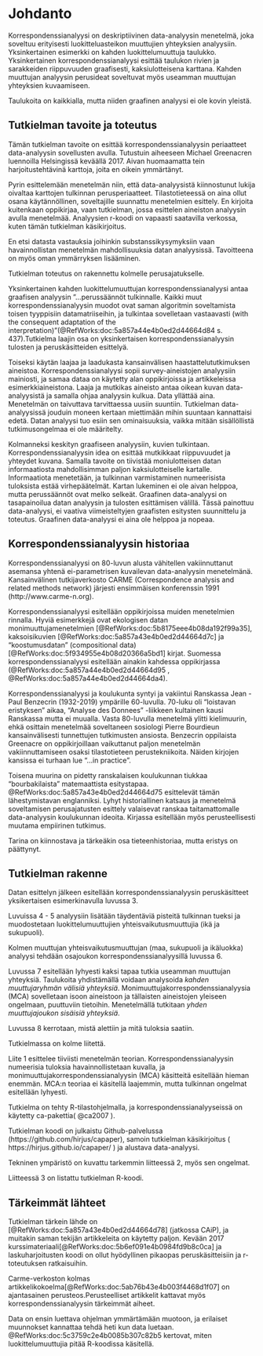 # Johdanto


Korrespondenssianalyysi on deskriptiivinen data-analyysin menetelmä, joka
soveltuu erityisesti luokitteluasteikon muuttujien yhteyksien analyysiin.
Yksinkertainen esimerkki on kahden luokittelumuuttuja taulukko. Yksinkertainen
korrespondenssianalyysi esittää taulukon rivien ja sarakkeiden riippuvuuden
graafisesti, kaksiulotteisena karttana. Kahden muuttujan analyysin perusideat
soveltuvat myös useamman muuttujan yhteyksien kuvaamiseen.

Taulukoita on kaikkialla, mutta niiden graafinen analyysi ei ole kovin yleistä.


## Tutkielman tavoite ja toteutus


Tämän tutkielman tavoite on esittää korrespondenssianalyysin periaatteet
data-analyysin sovellusten avulla. Tutustuin aiheeseen Michael Greenacren
luennoilla Helsingissä keväällä 2017.
Aivan huomaamatta tein harjoitustehtävinä karttoja, joita en oikein ymmärtänyt.


Pyrin esittelemään menetelmän niin, että data-analyysistä kiinnostunut lukija
oivaltaa karttojen tulkinnan perusperiaatteet. Tilastotieteessä on aina ollut
osana käytännöllinen, soveltajille suunnattu menetelmien esittely. En kirjoita
kuitenkaan oppikirjaa, vaan tutkielman, jossa esittelen aineiston analyysin
avulla menetelmää. Analyysien r-koodi on vapaasti saatavilla verkossa, kuten
tämän tutkielman käsikirjoitus.


En etsi datasta vastauksia joihinkin substanssikysymyksiin vaan havainnollistan
menetelmän mahdollisuuksia datan analyysissä. Tavoitteena on myös oman
ymmärryksen lisääminen.


Tutkielman toteutus on rakennettu kolmelle perusajatukselle.


Yksinkertainen kahden luokittelumuuttujan korrespondenssianalyysi antaa graafisen
analyysin ”...perussäännöt tulkinnalle. Kaikki muut korrespondenssianalyysin
muodot ovat saman algoritmin soveltamista toisen tyyppisiin datamatriiseihin,
ja tulkintaa sovelletaan vastaavasti (with the consequent adaptation of the
interpretation)”(@RefWorks:doc:5a857a44e4b0ed2d44664d84 s. 437).Tutkielma laajin
osa on yksinkertaisen korrespondenssianalyysin tulosten ja peruskäsitteiden
esittelyä.


Toiseksi käytän laajaa ja laadukasta kansainvälisen haastattelututkimuksen aineistoa.
Korrespondenssianalyysi sopii survey-aineistojen analyysiin mainiosti, ja samaa
dataa on käytetty alan oppikirjoissa ja artikkeleissa esimerkkiaineistona.
Laaja ja mutkikas aineisto antaa oikean kuvan data-analyysistä ja samalla ohjaa
analyysin kulkua. Data yllättää aina. Menetelmän on taivuttava tarvittaessa
uusiin suuntiin. Tutkielman data-analyysissä jouduin moneen kertaan miettimään
mihin suuntaan kannattaisi edetä. Datan analyysi tuo esiin sen ominaisuuksia,
vaikka mitään sisällöllistä tutkimusongelmaa ei ole määritelty.


Kolmanneksi keskityn graafiseen analyysiin, kuvien tulkintaan.
Korrespondenssianalyysin idea on esittää mutkikkaat riippuvuudet ja yhteydet
kuvana. Samalla tavoite on tiivistää moniulotteisen datan informaatiosta
mahdollisimman paljon kaksiulotteiselle kartalle. Informaatiota menetetään,
ja tulkinnan varmistaminen numeerisista tuloksista estää virhepäätelmät. Kartan
lukeminen ei ole aivan helppoa, mutta perussäännöt ovat melko selkeät.
Graafinen data-analyysi on tasapainoilua datan analyysin ja tulosten esittämisen
välillä. Tässä painottuu data-analyysi, ei vaativa viimeisteltyjen
graafisten esitysten suunnittelu ja toteutus. Graafinen data-analyysi
ei aina ole helppoa ja nopeaa.


## Korrespondenssianalyysin historiaa


Korrespondenssianalyysi on 80-luvun alusta vähitellen vakiinnuttanut asemansa
yhtenä ei-parametrisen kuvailevan data-analyysin menetelmänä. Kansainvälinen
tutkijaverkosto CARME (Correspondence analysis and related methods network)
järjesti ensimmäisen konferenssin 1991 (http://www.carme-n.org).


Korrespondenssianalyysi esitellään oppikirjoissa muiden menetelmien rinnalla.
Hyviä esimerkkejä ovat ekologisen datan monimuuttujamenetelmien [@RefWorks:doc:5b8175eee4b08da192f99a35],
kaksoisikuvien [@RefWorks:doc:5a857a43e4b0ed2d44664d7c] ja
"koostumusdatan" (compositional data) [@RefWorks:doc:5f934955e4b08d20366a5bd1]
kirjat. Suomessa korrespondenssianalyysi esitellään ainakin kahdessa oppikirjassa
(@RefWorks:doc:5a857a44e4b0ed2d44664d95 , @RefWorks:doc:5a857a44e4b0ed2d44664da4).


Korrespondenssianalyysi ja koulukunta syntyi ja vakiintui Ranskassa Jean - Paul Benzecrin
(1932-2019) ympärille 60-luvulla.  70-luku oli “loistavan eristyksen” aikaa,
“Analyse des Donnees” -liikkeen kultainen kausi Ranskassa mutta ei muualla.
Vasta 80-luvulla menetelmä ylitti kielimuurin, ehkä osittain menetelmää
soveltaneen sosiologi Pierre Bourdieun kansainvälisesti tunnettujen tutkimusten
ansiosta. Benzecrin oppilaista Greenacre on oppikirjoillaan vaikuttanut paljon
menetelmän vakiinnuttamiseen osaksi tilastotieteen perustekniikoita. Näiden
kirjojen kansissa ei turhaan lue "...in practice".

Toisena muurina on pidetty ranskalaisen koulukunnan tiukkaa “bourbakilaista”
matemaattista esitystapaa. @RefWorks:doc:5a857a43e4b0ed2d44664d75 esittelevät tämän
lähestymistavan englanniksi. Lyhyt historiallinen katsaus
ja menetelmä soveltamisen perusajatusten esittely
valaisevat ranskaa taitamattomalle data-analyysin koulukunnan ideoita.
Kirjassa esitellään myös perusteellisesti muutama empiirinen tutkimus.


Tarina on kiinnostava ja tärkeäkin osa tieteenhistoriaa, mutta eristys on päättynyt. 

## Tutkielman rakenne


Datan esittelyn jälkeen esitellään korrespondenssianalyysin peruskäsitteet
yksikertaisen esimerkinavulla luvussa 3. 

Luvuissa 4 - 5 analyysiin lisätään täydentäviä pisteitä tulkinnan tueksi
ja muodostetaan luokittelumuuttujien yhteisvaikutusmuuttujia (ikä ja sukupuoli).


Kolmen muuttujan yhteisvaikutusmuuttujan (maa, sukupuoli ja ikäluokka) analyysi
tehdään osajoukon korrespondenssianalyysillä luvussa 6.


Luvussa 7 esitellään lyhyesti kaksi tapaa tutkia useamman muuttujan yhteyksiä.
Taulukoita yhdistämällä voidaan analysoida _kahden muuttujaryhmän välisiä yhteyksiä_.
Monimuuttujakorrespondenssianalyysia (MCA) sovelletaan isoon aineistoon ja tällaisten
aineistojen yleiseen ongelmaan, puuttuviin tietoihin. Menetelmällä tutkitaan
_yhden muuttujajoukon sisäisiä yhteyksiä_.

 
Luvussa 8 kerrotaan, mistä alettiin ja mitä tuloksia saatiin.


Tutkielmassa on kolme liitettä.


Liite 1 esittelee tiiviisti menetelmän teorian.
Korrespondenssianalyysin numeerisia tuloksia havainnollistetaan kuvalla, ja
monimuuttujakorrespondenssianalyysin (MCA) käsitteitä esitellään hieman enemmän.
MCA:n teoriaa ei käsitellä laajemmin, mutta tulkinnan ongelmat esitellään lyhyesti.

Tutkielma on tehty R-tilastohjelmalla, ja korrespondenssianalyyseissä on käytetty
ca-pakettia( @ca2007 ).  

Tutkielman koodi on julkaistu Github-palvelussa (https://github.com/hirjus/capaper),
samoin tutkielman käsikirjoitus ( https://hirjus.github.io/capaper/  )
ja alustava data-analyysi.

Tekninen ympäristö on kuvattu tarkemmin liitteessä 2, myös sen ongelmat.

Liitteessä 3 on listattu tutkielman R-koodi.

## Tärkeimmät lähteet

Tutkielman tärkein lähde on [@RefWorks:doc:5a857a43e4b0ed2d44664d78] (jatkossa CAiP),
ja muitakin saman tekijän artikkeleita on käytetty paljon. Kevään 2017
kurssimateriaali[@RefWorks:doc:5b6ef091e4b0984fd9b8c0ca] ja laskuharjoitusten koodi
on ollut hyödyllinen pikaopas peruskäsitteisiin ja r-toteutuksen ratkaisuihin.

Carme-verkoston kolmas artikkelikokoelma[@RefWorks:doc:5ab76b43e4b003f4468d1f07]
on ajantasainen perusteos.Perusteelliset artikkelit kattavat myös
korrespondenssianalyysin tärkeimmät aiheet.



Data on ensin luettava ohjelman ymmärtämään muotoon, ja erilaiset muunnokset kannattaa
tehdä heti kun data luetaan. @RefWorks:doc:5c3759c2e4b0085b307c82b5 kertovat,
miten luokittelumuuttujia pitää R-koodissa käsitellä.